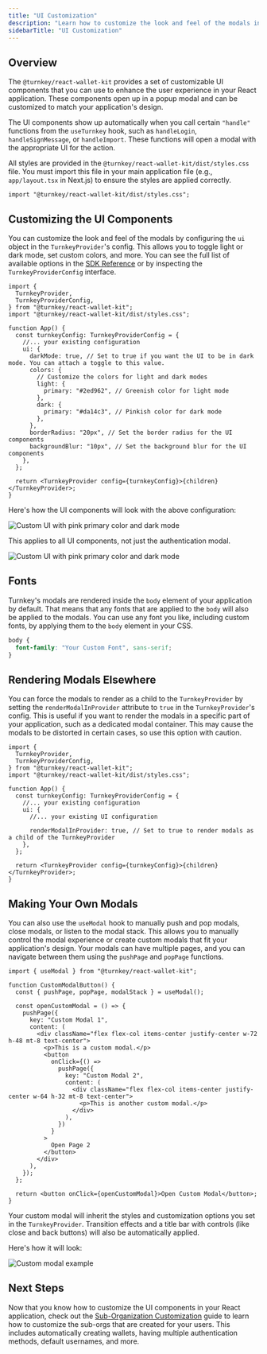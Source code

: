 ```yaml
---
title: "UI Customization"
description: "Learn how to customize the look and feel of the modals in your React app using the provided UI components."
sidebarTitle: "UI Customization"
---
```


## Overview

The `@turnkey/react-wallet-kit` provides a set of customizable UI components that you can use to enhance the user experience in your React application. These components open up in a popup modal and can be customized to match your application's design.

The UI components show up automatically when you call certain `"handle"` functions from the `useTurnkey` hook, such as `handleLogin`, `handleSignMessage`, or `handleImport`. These functions will open a modal with the appropriate UI for the action.

All styles are provided in the `@turnkey/react-wallet-kit/dist/styles.css` file. You must import this file in your main application file (e.g., `app/layout.tsx` in Next.js) to ensure the styles are applied correctly.

```tsx
import "@turnkey/react-wallet-kit/dist/styles.css";
```

## Customizing the UI Components

You can customize the look and feel of the modals by configuring the `ui` object in the `TurnkeyProvider`'s config. This allows you to toggle light or dark mode, set custom colors, and more. You can see the full list of available options in the [SDK Reference](/sdks/react/sdk-reference) or by inspecting the `TurnkeyProviderConfig` interface.

```tsx
import {
  TurnkeyProvider,
  TurnkeyProviderConfig,
} from "@turnkey/react-wallet-kit";
import "@turnkey/react-wallet-kit/dist/styles.css";

function App() {
  const turnkeyConfig: TurnkeyProviderConfig = {
    //... your existing configuration
    ui: {
      darkMode: true, // Set to true if you want the UI to be in dark mode. You can attach a toggle to this value.
      colors: {
        // Customize the colors for light and dark modes
        light: {
          primary: "#2ed962", // Greenish color for light mode
        },
        dark: {
          primary: "#da14c3", // Pinkish color for dark mode
        },
      },
      borderRadius: "20px", // Set the border radius for the UI components
      backgroundBlur: "10px", // Set the background blur for the UI components
    },
  };

  return <TurnkeyProvider config={turnkeyConfig}>{children}</TurnkeyProvider>;
}
```

Here's how the UI components will look with the above configuration:

<img
  src="/images/sdks/img/react/auth-component-dark.png"
  alt="Custom UI with pink primary color and dark mode"
/>

This applies to all UI components, not just the authentication modal.

<img
  src="/images/sdks/img/react/sign-component-dark.png"
  alt="Custom UI with pink primary color and dark mode"
/>

## Fonts

Turnkey's modals are rendered inside the `body` element of your application by default. That means that any fonts that are applied to the `body` will also be applied to the modals. You can use any font you like, including custom fonts, by applying them to the `body` element in your CSS.

```css
body {
  font-family: "Your Custom Font", sans-serif;
}
```

## Rendering Modals Elsewhere

You can force the modals to render as a child to the `TurnkeyProvider` by setting the `renderModalInProvider` attribute to `true` in the `TurnkeyProvider`'s config. This is useful if you want to render the modals in a specific part of your application, such as a dedicated modal container. This may cause the modals to be distorted in certain cases, so use this option with caution.

```tsx
import {
  TurnkeyProvider,
  TurnkeyProviderConfig,
} from "@turnkey/react-wallet-kit";
import "@turnkey/react-wallet-kit/dist/styles.css";

function App() {
  const turnkeyConfig: TurnkeyProviderConfig = {
    //... your existing configuration
    ui: {
      //... your existing UI configuration

      renderModalInProvider: true, // Set to true to render modals as a child of the TurnkeyProvider
    },
  };

  return <TurnkeyProvider config={turnkeyConfig}>{children}</TurnkeyProvider>;
}
```

## Making Your Own Modals

You can also use the `useModal` hook to manually push and pop modals, close modals, or listen to the modal stack. This allows you to manually control the modal experience or create custom modals that fit your application's design. Your modals can have multiple pages, and you can navigate between them using the `pushPage` and `popPage` functions.

```tsx
import { useModal } from "@turnkey/react-wallet-kit";

function CustomModalButton() {
  const { pushPage, popPage, modalStack } = useModal();

  const openCustomModal = () => {
    pushPage({
      key: "Custom Modal 1",
      content: (
        <div className="flex flex-col items-center justify-center w-72 h-48 mt-8 text-center">
          <p>This is a custom modal.</p>
          <button
            onClick={() =>
              pushPage({
                key: "Custom Modal 2",
                content: (
                  <div className="flex flex-col items-center justify-center w-64 h-32 mt-8 text-center">
                    <p>This is another custom modal.</p>
                  </div>
                ),
              })
            }
          >
            Open Page 2
          </button>
        </div>
      ),
    });
  };

  return <button onClick={openCustomModal}>Open Custom Modal</button>;
}
```

Your custom modal will inherit the styles and customization options you set in the `TurnkeyProvider`. Transition effects and a title bar with controls (like close and back buttons) will also be automatically applied.

Here's how it will look:

<img src="/images/sdks/img/react/custom-modal.gif" alt="Custom modal example" />

## Next Steps

Now that you know how to customize the UI components in your React application, check out the [Sub-Organization Customization](/sdks/react/sub-organization-customization) guide to learn how to customize the sub-orgs that are created for your users. This includes automatically creating wallets, having multiple authentication methods, default usernames, and more.
